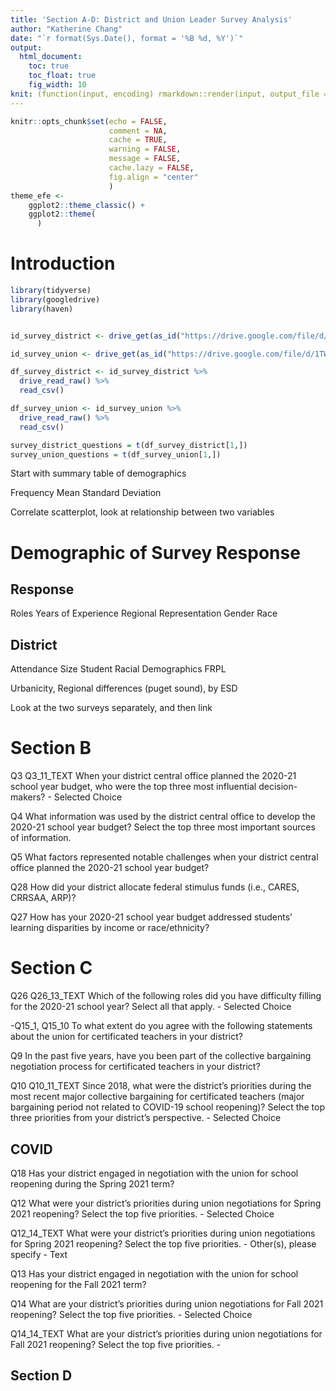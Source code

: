 ```yaml
---
title: 'Section A-D: District and Union Leader Survey Analysis'
author: "Katherine Chang"
date: "`r format(Sys.Date(), format = '%B %d, %Y')`"
output: 
  html_document:
    toc: true
    toc_float: true
    fig_width: 10
knit: (function(input, encoding) rmarkdown::render(input, output_file = "survey_analysis.html"))
---
```


```r
knitr::opts_chunk$set(echo = FALSE,
                      comment = NA, 
                      cache = TRUE,
                      warning = FALSE,
                      message = FALSE, 
                      cache.lazy = FALSE,
                      fig.align = "center"
                      )
theme_efe <-
    ggplot2::theme_classic() +
    ggplot2::theme(
      )
```

# Introduction

```r

library(tidyverse)
library(googledrive)
library(haven)


id_survey_district <- drive_get(as_id("https://drive.google.com/file/d/1XabcDxFGcUSF28KvT1BRGY_79N9Vyog9/view?usp=sharing"))

id_survey_union <- drive_get(as_id("https://drive.google.com/file/d/1TWXuCzc3UA3cGSkphqqZUyN9d1ovblp4/view?usp=sharing")) 

df_survey_district <- id_survey_district %>%
  drive_read_raw() %>%
  read_csv()

df_survey_union <- id_survey_union %>%
  drive_read_raw() %>%
  read_csv()

survey_district_questions = t(df_survey_district[1,])
survey_union_questions = t(df_survey_union[1,])

```

Start with summary table of demographics

Frequency 
Mean
Standard Deviation

Correlate scatterplot, look at relationship between two variables

# Demographic of Survey Response
## Response
Roles
Years of Experience
Regional Representation 
Gender
Race

## District
Attendance Size
Student Racial Demographics
FRPL

Urbanicity, Regional differences (puget sound), by ESD

Look at the two surveys separately, and then link

# Section B

Q3
Q3_11_TEXT
When your district central office planned the 2020-21 school year budget, who were the top three most influential decision-makers? - Selected Choice

Q4
What information was used by the district central office to develop the 2020-21 school year budget? Select the top three most important sources of information.

Q5
What factors represented notable challenges when your district central office planned the 2020-21 school year budget?

Q28
How did your district allocate federal stimulus funds (i.e., CARES, CRRSAA, ARP)?

Q27
How has your 2020-21 school year budget addressed students' learning disparities by income or race/ethnicity?

# Section C

Q26
Q26_13_TEXT
Which of the following roles did you have difficulty filling for the 2020-21 school year? Select all that apply. - Selected Choice

-Q15_1, Q15_10
To what extent do you agree with the following statements about the union for certificated teachers in your district? 

Q9
In the past five years, have you been part of the collective bargaining negotiation process for certificated teachers in your district?

Q10
Q10_11_TEXT
Since 2018, what were the district’s priorities during the most recent major collective bargaining for certificated teachers (major bargaining period not related to COVID-19 school reopening)?  Select the top three priorities from your district’s perspective. - Selected Choice

## COVID
Q18
Has your district engaged in negotiation with the union for school reopening during the Spring 2021 term?

Q12
What were your district’s priorities during union negotiations for Spring 2021 reopening? Select the top five priorities. - Selected Choice

Q12_14_TEXT
What were your district’s priorities during union negotiations for Spring 2021 reopening? Select the top five priorities. - Other(s), please specify - Text

Q13
Has your district engaged in negotiation with the union for school reopening for the Fall 2021 term?

Q14
What are your district’s priorities during union negotiations for Fall 2021 reopening? Select the top five priorities. - Selected Choice

Q14_14_TEXT
What are your district’s priorities during union negotiations for Fall 2021 reopening? Select the top five priorities. - 


## Section D